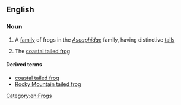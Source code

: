 ==English==
{{wikipedia}}

===Noun===
{{en-noun|head=[[tailed]] [[frog]]}}

# A [[family]] of frogs in the ''[[Ascaphidae]]'' family, having distinctive [[tails]]
# {{context|before 2001, after another similar species was discovered|lang=en}} The [[coastal tailed frog]]

====Derived terms====
* [[coastal tailed frog]]
* [[Rocky Mountain tailed frog]]

[[Category:en:Frogs]]